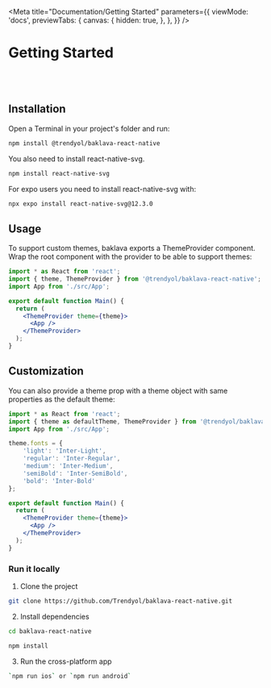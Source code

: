 
<Meta
  title="Documentation/Getting Started"
  parameters={{
    viewMode: 'docs',
    previewTabs: {
      canvas: {
        hidden: true,
      },
    },
  }}
/>


# Getting Started

<br/>
<br/>

## Installation

Open a Terminal in your project's folder and run:

```bash
npm install @trendyol/baklava-react-native
```

You also need to install react-native-svg.

```bash
npm install react-native-svg
```

For expo users you need to install react-native-svg with:

```bash
npx expo install react-native-svg@12.3.0
```

## Usage

To support custom themes, baklava exports a ThemeProvider component. Wrap the root component with the provider to be able to support themes:

```jsx
import * as React from 'react';
import { theme, ThemeProvider } from '@trendyol/baklava-react-native';
import App from './src/App';

export default function Main() {
  return (
    <ThemeProvider theme={theme}>
      <App />
    </ThemeProvider>
  );
}
```

## Customization

You can also provide a theme prop with a theme object with same properties as the default theme:

```jsx
import * as React from 'react';
import { theme as defaultTheme, ThemeProvider } from '@trendyol/baklava-react-native';
import App from './src/App';

theme.fonts = {
    'light': 'Inter-Light',
    'regular': 'Inter-Regular',
    'medium': 'Inter-Medium',
    'semiBold': 'Inter-SemiBold',
    'bold': 'Inter-Bold'
};

export default function Main() {
  return (
    <ThemeProvider theme={theme}>
      <App />
    </ThemeProvider>
  );
}
```

### Run it locally

1. Clone the project

```bash
git clone https://github.com/Trendyol/baklava-react-native.git
```

2. Install dependencies

```bash
cd baklava-react-native

npm install
```

3. Run the cross-platform app

```bash
`npm run ios` or `npm run android`
```
